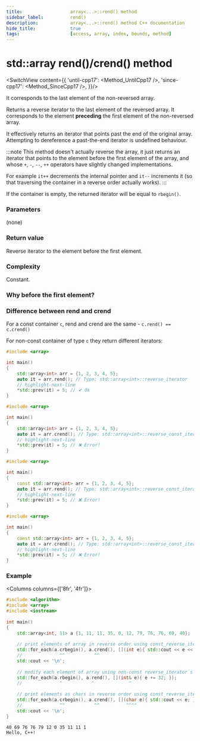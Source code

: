 ```yaml
---
title:					array<...>::rend() method
sidebar_label:			rend()
description:			array<...>::rend() method C++ documentation
hide_title:				true
tags:					[access, array, index, bounds, method]
---
```





<!-- Terms -->

<!----------------- Codes ---------------------->

<!-- rbegin() -->

# std::array rend()/crend() method

<SwitchView content={{
        'until-cpp17': <Method_UntilCpp17 />,
        'since-cpp17': <Method_SinceCpp17 />,
    }}/>

It corresponds to the last element of the non-reversed array.

Returns a <Tooltip title={Term_ContAlias_ReverseIterator}>reverse iterator</Tooltip> to the last element of the reversed array.
It corresponds to the element **preceding** the first element of the non-reversed array.

It effectively returns an iterator that points past the end of the original array. 
Attempting to dereference a past-the-end iterator is <Tooltip title={Term_UndefinedBehaviour}>undefined behaviour</Tooltip>.

:::note
This method doesn't actually reverse the array, it just returns an iterator that points to the element before the first element of the array,
and whose `+`, `-`, `--`, `++` operators have slightly changed implementations.

For example `it++` decrements the internal pointer and `it--` increments it (so that traversing the container in a reverse order actually works).
:::

If the container is empty, the returned iterator will be equal to `rbegin()`.

### Parameters

(none)

### Return value

Reverse iterator to the element before the first element.

### Complexity

Constant.

### Why before the first element?

<ImproveSection />

### Difference between rend and crend

For a const container `c`, rend and crend are the same - `c.rend() == c.crend()`

For non-const container of type `c` they return different iterators:

<Tabs>
<TabItem value="non-const-container" label="Non const container" default>

<Tabs>
<TabItem value="rend" label="rend" default>


```cpp
#include <array> 

int main()
{
    std::array<int> arr = {1, 2, 3, 4, 5};
    auto it = arr.rend(); // Type: std::array<int>::reverse_iterator
    // highlight-next-line
    *std::prev(it) = 5; // ✔ Ok
}
```

</TabItem>
<TabItem value="crend" label="Crend" default>

```cpp
#include <array>

int main()
{
    std::array<int> arr = {1, 2, 3, 4, 5};
    auto it = arr.crend(); // Type: std::array<int>::reverse_const_iterator
    // highlight-next-line
    *std::prev(it) = 5; // ❌ Error! 
}
```

</TabItem>
</Tabs>

</TabItem>
<TabItem value="const-container" label="Const container">

<Tabs>
<TabItem value="rend" label="rend" default>

```cpp
#include <array>

int main()
{
    const std::array<int> arr = {1, 2, 3, 4, 5};
    auto it = arr.rend(); // Type: std::array<int>::reverse_const_iterator
    // highlight-next-line
    *std::prev(it) = 5; // ❌ Error! 
}
```

</TabItem>
<TabItem value="crend" label="Crend" default>

```cpp
#include <array>

int main()
{
    const std::array<int> arr = {1, 2, 3, 4, 5};
    auto it = arr.crend(); // Type: std::array<int>::reverse_const_iterator
    // highlight-next-line
    *std::prev(it) = 5; // ❌ Error! 
}
```

</TabItem>
</Tabs>

</TabItem>
</Tabs>

### Example

<Columns columns={['8fr', '4fr']}>
<div>

```cpp title='Main.cpp' showLineNumbers
#include <algorithm>
#include <array>
#include <iostream>
 
int main()
{
    std::array<int, 11> a {1, 11, 11, 35, 0, 12, 79, 76, 76, 69, 40};
 
    // print elements of array in reverse order using const_reverse_iterator`s
    std::for_each(a.crbegin(), a.crend(), [](int e){ std::cout << e << ' '; });
    //              ^^           ^^
    std::cout << '\n';
 
    // modify each element of array using non-const reverse_iterator`s
    std::for_each(a.rbegin(), a.rend(), [](int& e){ e += 32; });
    //              ^           ^             ^
 
    // print elements as chars in reverse order using const_reverse_iterator`s
    std::for_each(a.crbegin(), a.crend(), [](char e){ std::cout << e; });
    //              ^^           ^^          ^^^^
    std::cout << '\n';
}
```

</div>
<div>

```plaintext title="Possible output"
40 69 76 76 79 12 0 35 11 11 1 
Hello, C++!
```

</div>
</Columns>

